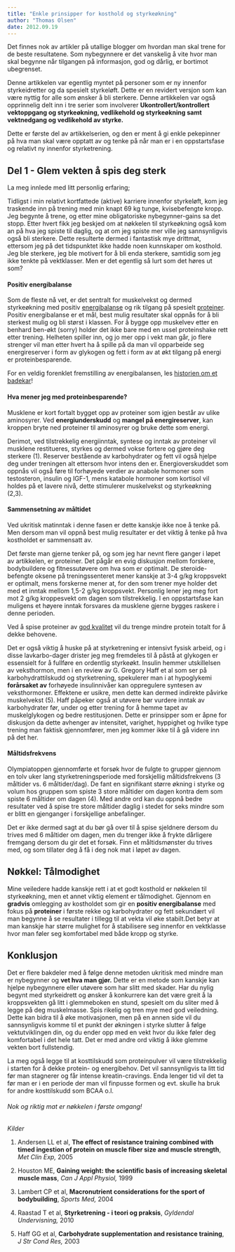 ```yaml
---
title: "Enkle prinsipper for kosthold og styrkeøkning"
author: "Thomas Olsen"
date: 2012.09.19
---
```


Det finnes nok av artikler på utallige blogger om hvordan man skal trene for de beste resultatene. Som nybegynnere er det vanskelig å vite hvor man skal begynne når tilgangen på informasjon, god og dårlig, er bortimot ubegrenset.

Denne artikkelen var egentlig myntet på personer som er ny innenfor styrkeidretter og da spesielt styrkeløft. Dette er en revidert versjon som kan være nyttig for alle som ønsker å bli sterkere. Denne artikkelen var også opprinnelig delt inn i tre serier som involverer **Ukontrollert/kontrollert vektoppgang og styrkeøkning, vedlikehold og styrkeøkning samt vektnedgang og vedlikehold av styrke.**

Dette er første del av artikkelserien, og den er ment å gi enkle pekepinner på hva man skal være opptatt av og tenke på når man er i en oppstartsfase og relativt ny innenfor styrketrening.

## Del 1 - Glem vekten å spis deg sterk

La meg innlede med litt personlig erfaring;

Tidligst i min relativt kortfattede (aktive) karriere innenfor styrkeløft, kom jeg traskende inn på trening med min knapt 69 kg tunge, kvisebefengte kropp. Jeg begynte å trene, og etter mine obligatoriske nybegynner-gains sa det stopp. Etter hvert fikk jeg beskjed om at nøkkelen til styrkeøkning også kom an på hva jeg spiste til daglig, og at om jeg spiste mer ville jeg sannsynligvis også bli sterkere. Dette resulterte dermed i fantastisk mye drittmat, ettersom jeg på det tidspunktet ikke hadde noen kunnskaper om kosthold. Jeg ble sterkere, jeg ble motivert for å bli enda sterkere, samtidig som jeg ikke tenkte på vektklasser. Men er det egentlig så lurt som det høres ut som?

#### Positiv energibalanse

Som de fleste nå vet, er det sentralt for muskelvekst og dermed styrkeøkning med positiv [energibalanse](brokenlink/energibalansen/ "Energibalansen – hva sier den egentlig?") og rik tilgang på spesielt [proteiner](brokenlink/protein/ "Protein"). Positiv energibalanse er et mål, best mulig resultater skal oppnås for å bli sterkest mulig og bli størst i klassen. For å bygge opp muskelvev etter en benhard ben-økt (sorry) holder det ikke bare med en ussel proteinshake rett etter trening. Helheten spiller inn, og jo mer opp i vekt man går, jo flere strenger vil man etter hvert ha å spille på da man vil opparbeide seg energireserver i form av glykogen og fett i form av at økt tilgang på energi er proteinbesparende.

For en veldig forenklet fremstilling av energibalansen, les [historien om et badekar](brokenlink/energibalansen-historien-om-et-badekar/ "Energibalansen – historien om et badekar")!

#### Hva mener jeg med proteinbesparende?

Musklene er kort fortalt bygget opp av proteiner som igjen består av ulike aminosyrer. Ved **energiunderskudd** og **mangel på energireserver**, kan kroppen bryte ned proteiner til aminosyrer og bruke dette som energi.

Derimot, ved tilstrekkelig energiinntak, syntese og inntak av proteiner vil musklene restitueres, styrkes og dermed vokse fortere og gjøre deg sterkere (1). Reserver bestående av karbohydrater og fett vil også hjelpe deg under treningen alt ettersom hvor intens den er. Energioverskuddet som oppnås vil også føre til forhøyede verdier av anabole hormoner som testosteron, insulin og IGF-1, mens katabole hormoner som kortisol vil holdes på et lavere nivå, dette stimulerer muskelvekst og styrkeøkning (2,3).

#### Sammensetning av måltidet

Ved ukritisk matinntak i denne fasen er dette kanskje ikke noe å tenke på. Men dersom man vil oppnå best mulig resultater er det viktig å tenke på hva kostholdet er sammensatt av.

Det første man gjerne tenker på, og som jeg har nevnt flere ganger i løpet av artikkelen, er proteiner. Det pågår en evig diskusjon mellom forskere, bodybuildere og fitnessutøvere om hva som er optimalt. De steroide-befengte oksene på treningssenteret mener kanskje at 3-4 g/kg kroppsvekt er optimalt, mens forskerne mener at, for den som trener mye holder det med et inntak mellom 1,5-2 g/kg kroppsvekt. Personlig lener jeg meg fort mot 2 g/kg kroppesvekt om dagen som tilstrekkelig. I en oppstartsfase kan muligens et høyere inntak forsvares da musklene gjerne bygges raskere i denne perioden.

Ved å spise proteiner av [god kvalitet](brokenlink/proteinkvalitet/ "Alt du trenger å vite om proteinkvalitet") vil du trenge mindre protein totalt for å dekke behovene.

Det er også viktig å huske på at styrketrening er intensivt fysisk arbeid, og i disse lavkarbo-dager drister jeg meg fremdeles til å påstå at glykogen er essensielt for å fullføre en ordentlig styrkeøkt. Insulin hemmer utskillelsen av veksthormon, men i en review av G. Gregory Haff et al som ser på karbohydrattilskudd og styrketrening, spekulerer man i at hypoglykemi **forårsaket av** forhøyede insulinnivåer kan oppregulere syntesen av veksthormoner. Effektene er usikre, men dette kan dermed indirekte påvirke muskelvekst (5). Haff påpeker også at utøvere bør vurdere inntak av karbohydrater før, under og etter trening for å hemme tapet av muskelglykogen og bedre restitusjonen. Dette er prinsipper som er åpne for diskusjon da dette avhenger av intensitet, varighet, hyppighet og hvilke type trening man faktisk gjennomfører, men jeg kommer ikke til å gå videre inn på det her.

#### Måltidsfrekvens

Olympiatoppen gjennomførte et forsøk hvor de fulgte to grupper gjennom en tolv uker lang styrketreningsperiode med forskjellig måltidsfrekvens (3 måltider vs. 6 måltider/dag). De fant en signifikant større økning i styrke og volum hos gruppen som spiste 3 store måltider om dagen kontra dem som spiste 6 måltider om dagen (4). Med andre ord kan du oppnå bedre resultater ved å spise tre store måltider daglig i stedet for seks mindre som er blitt en gjenganger i forskjellige anbefalinger.

Det er ikke dermed sagt at du bør gå over til å spise sjeldnere dersom du trives med 6 måltider om dagen, men du trenger ikke å frykte dårligere fremgang dersom du gir det et forsøk. Finn et måltidsmønster du trives med, og som tillater deg å få i deg nok mat i løpet av dagen.

## Nøkkel: Tålmodighet

Mine veiledere hadde kanskje rett i at et godt kosthold er nøkkelen til styrkeøkning, men et annet viktig element er tålmodighet. Gjennom en **gradvis** omlegging av kostholdet som gir en **positiv energibalanse** med fokus på **proteiner** i første rekke og karbohydrater og fett sekundært vil man begynne å se resultater i tillegg til at vekta vil øke stabilt.Det betyr at man kanskje har større mulighet for å stabilisere seg innenfor en vektklasse hvor man føler seg komfortabel med både kropp og styrke.

## Konklusjon

Det er flere bakdeler med å følge denne metoden ukritisk med mindre man er nybegynner og **vet hva man gjør.** Dette er en metode som kanskje kan hjelpe nybegynnere eller utøvere som har slitt med skader. Har du nylig begynt med styrkeidrett og ønsker å konkurrere kan det være greit å la kroppsvekten gå litt i glemmeboken en stund, spesielt om du sliter med å legge på deg muskelmasse. Spis rikelig og tren mye med god veiledning. Dette kan bidra til å øke motivasjonen, men på en annen side vil du sannsynligvis komme til et punkt der økningen i styrke slutter å følge vektutviklingen din, og du ender opp med en vekt hvor du ikke føler deg komfortabel i det hele tatt. Det er med andre ord viktig å ikke glemme vekten bort fullstendig.

La meg også legge til at kosttilskudd som proteinpulver vil være tilstrekkelig i starten for å dekke protein- og energibehov. Det vil sannsynligvis ta litt tid før man stagnerer og får intense kreatin-cravings. Enda lenger tid vil det ta før man er i en periode der man vil finpusse formen og evt. skulle ha bruk for andre kosttilskudd som BCAA o.l.

###### Nok og riktig mat er nøkkelen i første omgang!

*Kilder*

1.  Andersen LL et al, **The effect of resistance training combined with timed ingestion of protein on muscle fiber size and muscle strength**, *Met Clin Exp,* 2005

2.  Houston ME, **Gaining weight: the scientific basis of increasing skeletal muscle mass**, *Can J Appl Physiol,* 1999

3.  Lambert CP et al, **Macronutrient considerations for the sport of bodybuilding**, *Sports Med,* 2004

4.  Raastad T et al, **Styrketrening - i teori og praksis**, *Gyldendal Undervisning,* 2010

5.  Haff GG et al, **Carbohydrate supplementation and resistance training**, *J Str Cond Res,* 2003
